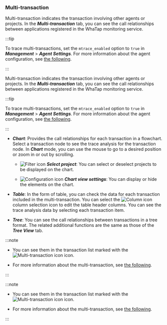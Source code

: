 ### Multi-transaction

<Xclude product='kubernetes'>

Multi-transaction indicates the transaction involving other agents or projects. In the **_Multi-transaction_** tab, you can see the call relationships between applications registered in the WhaTap monitoring service.

:::tip

To trace multi-transactions, set the `mtrace_enabled` option to `true` in **_Management_** > **_Agent Settings_**. For more information about the agent configuration, see [the following](set-agent#set-agent-service).

:::

</Xclude>

<InDoc product='kubernetes'>

Multi-transaction indicates the transaction involving other agents or projects. In the **_Multi-transaction_** tab, you can see the call relationships between applications registered in the WhaTap monitoring service.

:::tip

To trace multi-transactions, set the `mtrace_enabled` option to `true` in **_Management_** > **_Agent Settings_**. For more information about the agent configuration, see [the following](../java/set-agent#set-agent-service).

:::

</InDoc>

<ImgLang img="analysis-tx-multi.png" desc="Multi transaction" />

-   **_Chart_**: Provides the call relationships for each transaction in a flowchart. Select a transaction node to see the trace analysis for the transaction node. In **_Chart_** mode, you can use the mouse to go to a desired position or zoom in or out by scrolling.

    -   ![Filter icon](/img/ico-filter.svg) **_Select project_**: You can select or deselect projects to be displayed on the chart.

    -   ![Configuration icon](/img/ico-setting.svg) **_Chart view settings_**: You can display or hide the elements on the chart.

-   **_Table_**: In the form of table, you can check the data for each transaction included in the multi-transaction. You can select the ![Column icon](/img/ico-column.svg) column selection icon to edit the table header columns. You can see the trace analysis data by selecting each transaction item.

-   **_Tree_**: You can see the call relationships between transactions in a tree format. The related additional functions are the same as those of the **_Tree View_** tab.

<Xclude product='kubernetes'>

:::note

-   You can see them in the transaction list marked with the ![Multi-transaction icon](/img/ic-s-mult-transation.svg) icon.

-   For more information about the multi-transaction, see [the following](trs-multi-trace).

:::

</Xclude>

<InDoc product='kubernetes'>

:::note

-   You can see them in the transaction list marked with the ![Multi-transaction icon](/img/ic-s-mult-transation.svg) icon.

-   For more information about the multi-transaction, see [the following](../java/trs-multi-trace).

:::

</InDoc>
